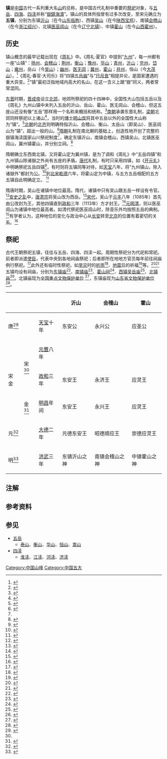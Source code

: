{{五镇}}
'''镇'''是[[中国|中国]]古代一系列重大名[[山|山]]的总称，是中国古代礼制中重要的[[祭祀|祭祀]]对象，与[[五岳|五岳]]、[[四海|四海]]、[[四渎|四渎]]并称“[[嶽鎮海瀆|嶽鎮海瀆]]”。镇山的具体所指曾有过多次改变，至宋元确立为'''五镇'''，分别为东镇[[沂山|沂山]]（在今[[山东|山东]][[临朐|临朐]]）、西镇[[吴山_(宝鸡)|吴山]]（在今[[陕西|陕西]][[宝鸡|宝鸡]]）、南镇[[会稽山|会稽山]]（在今[[浙江|浙江]][[绍兴|绍兴]]）、北镇[[医巫闾山|医巫闾山]]（在今[[辽宁|辽宁]][[北镇|北镇]]）、中镇[[霍山_(山西)|霍山]]（在今[[山西|山西]][[霍州|霍州]]）。

==历史==
镇山概念的最早记载出现在《[[周礼|周礼]]》中。《周礼·夏官》中提到“[[九州_(中国)|九州]]”，每一州都有一座“山镇”：[[扬州_(九州)|扬州]]，[[会稽山|会稽山]]；[[荆州_(九州)|荆州]]，[[衡山|衡山]]；[[豫州_(九州)|豫州]]，[[华山|华山]]；[[青州_(九州)|青州]]，[[沂山|沂山]]；[[兖州_(古代)|兖州]]，[[泰山|岱山]]；[[雍州_(九州)|雍州]]，岳山（今[[吴山_(宝鸡)|吴山]]）；[[幽州_(九州)|幽州]]，[[医巫闾山|医无闾]]；[[冀州_(九州)|冀州]]，[[霍山_(山西)|霍山]]；[[并州|并州]]，恒山（今[[大茂山|大茂山]]）。<ref>{{cite|title=周礼·夏官·职方|url=https://ctext.org/rites-of-zhou/xia-guan-si-ma/zh#n37159|accessdate=2018-11-03|archive-date=2019-06-03|archive-url=https://web.archive.org/web/20190603172747/https://ctext.org/rites-of-zhou/xia-guan-si-ma/zh#n37159|dead-url=no}}</ref>《周礼·春官·大司乐》将“四镇[[五岳|五岳]][[山崩|崩]]”与“[[日食|日]][[月食|月食]]”相提并论，是国家遭遇的重大异变。<ref>{{cite|title=周礼·春官|url=https://ctext.org/rites-of-zhou/chun-guan-zong-bo/zh#n36973|accessdate=2018-11-03|archive-date=2019-06-08|archive-url=https://web.archive.org/web/20190608034214/https://ctext.org/rites-of-zhou/chun-guan-zong-bo/zh#n36973|dead-url=no}}</ref>“镇”最初泛指地域内高大的名山，在这一含义上跟“嶽”同义，两者常常混同。
{{efn|1=[[三国魏|三国魏]][[卫凯|卫凯]]《西岳华山亭碑》：“岩岩西岳，五镇次宗。”<ref>{{cite  encyclopedia|author=卫凯|title=西岳华山碑|encyclopedia=古文苑|url=https://ctext.org/library.pl?if=gb&file=1331&page=31|access-date=2018-11-03|archive-date=2019-06-08|archive-url=https://web.archive.org/web/20190608071515/https://ctext.org/library.pl?if=gb&file=1331&page=31|dead-url=no}}</ref>[[前燕|前燕]]竺道爽《檄太山文》：“嵩峙皇州之中镇，四渎之所坟。”
<ref>{{cite  encyclopedia|author=竺道爽|title=檄太山文|encyclopedia=弘明集|editor=[[僧祐|僧祐]]|url=https://ctext.org/library.pl?if=gb&file=51893&page=136|access-date=2018-11-03|archive-date=2019-04-15|archive-url=https://web.archive.org/web/20190415220453/https://ctext.org/library.pl?if=gb&file=51893&page=136|dead-url=no}}</ref><ref>{{cite journal zh|author=林伯謙|title=《弘明集‧檄太山文》考論|journal=師大學報：語言與文學類|year=2015|volume=60:1|pages=59-94|url=http://rportal.lib.ntnu.edu.tw/bitstream/20.500.12235/78415/1/ntnulib_ja_L0806_6001_059.pdf|access-date=2018-11-03|archive-date=2018-11-03|archive-url=https://web.archive.org/web/20181103131610/http://rportal.lib.ntnu.edu.tw/bitstream/20.500.12235/78415/1/ntnulib_ja_L0806_6001_059.pdf|dead-url=no}}</ref>[[唐|唐]]阎随侯《西岳望幸赋》：“实五镇之为首，谅群山之所稀。且夫西岳之为镇也大焉，西方之为义也多矣。”<ref>{{cite  encyclopedia|author=阎随侯|title=西岳望幸赋|encyclopedia=[[全唐文|全唐文]]|editor=[[董诰|董诰]]|url=https://ctext.org/library.pl?if=gb&file=44415&page=66|access-date=2018-11-03|archive-date=2019-06-06|archive-url=https://web.archive.org/web/20190606163350/https://ctext.org/library.pl?if=gb&file=44415&page=66|dead-url=no}}</ref>}}

{{Location map+|China|width=500|float=right|caption=《周礼》九州镇山的位置，红色标志表示后世为镇，蓝色标志表示后世为嶽|places=
{{Location map~|China|lat_deg=29.94835|lon_deg=120.60921|position=top|mark=Red Fire.svg|background=|label_size=75|label=[[会稽山|会稽山]]}}
{{Location map~|China|lat_deg=34.66278|lon_deg=106.90920|position=top|mark=Red Fire.svg|background=|label_size=75|label=[[吴山_(宝鸡)|吴山<br>（岳山）]]}}
{{Location map~|China|lat_deg=36.20661|lon_deg=118.62968|position=top|mark=Red Fire.svg|background=|label_size=75|label=[[沂山|　沂<br>　山]]}}
{{Location map~|China|lat_deg=41.60377|lon_deg=121.72087|position=top|mark=Red Fire.svg|background=|label_size=75|label=[[医巫闾山|医巫闾山]]}}
{{Location map~|China|lat_deg=36.30269|lon_deg=111.81338|position=top|mark=Red Fire.svg|background=|label_size=75|label=[[霍山_(山西)|霍山]]}}
{{Location map~|China|lat_deg=39.08896|lon_deg=114.60409|position=top|mark=Blue Fire.svg|background=|label_size=75|label=[[大茂山|大茂山<br>（恒山）]]}}
{{Location map~|China|lat_deg=34.46333|lon_deg=110.08083|position=top|mark=Blue Fire.svg|background=|label_size=75|label=[[华山|华山]]}}
{{Location map~|China|lat_deg=36.25583|lon_deg=117.10750|position=top|mark=Blue Fire.svg|background=|label_size=75|label=[[泰山|泰山]]}}
{{Location map~|China|lat_deg=27.25480|lon_deg=112.65574|position=top|mark=Blue Fire.svg|background=|label_size=75|label=[[衡山|衡山]]}}
}}

[[东晋|东晋]]时期，[[晋成帝|晋成帝]]设立[[北郊|北郊]]，地郊所祭祀的四十四神中，全国性大山包括五岳以及《周礼》九州山镇中未列入五岳的沂山、岳山、霍山、医无闾山、会稽山{{efn|地方性小山则有都城[[建康|建康]]附近的蒋山（今[[紫金山|紫金山]]）和白山（今[[幕府山|幕府山]]）。}}，但这五座山还没有像“五岳”那样用一个名称来概括和统称。<ref>{{cite|title=晋书·礼志|url=https://ctext.org/wiki.pl?if=gb&chapter=593628#p15|accessdate=2018-11-03|archive-date=2019-06-10|archive-url=https://web.archive.org/web/20190610132057/https://ctext.org/wiki.pl?if=gb&chapter=593628#p15|dead-url=no}}</ref>[[南北朝#南朝歷史|南朝]]承袭东晋礼制，[[梁_(南朝)|梁朝]]北郊同样祭祀以上诸山<ref>{{cite|title=隋书·礼仪志|url=https://ctext.org/wiki.pl?if=gb&chapter=305872#p9|accessdate=2018-11-03|archive-date=2019-06-03|archive-url=https://web.archive.org/web/20190603205232/https://ctext.org/wiki.pl?if=gb&chapter=305872#p9|dead-url=no}}</ref>，当时的[[博士_(官职)|博士]][[明山宾|明山宾]]将其中五岳以外的全国性大山称为“镇”。<ref>{{cite|title=隋书·礼仪志|url=https://ctext.org/wiki.pl?if=gb&chapter=305872#p12|quote=而今北郊設嶽鎮海瀆。|accessdate=2018-11-03|archive-date=2019-06-03|archive-url=https://web.archive.org/web/20190603205232/https://ctext.org/wiki.pl?if=gb&chapter=305872#p12|dead-url=no}}</ref>[[南北朝#北朝歷史|北朝]]的[[北齐|北齐]]则明确特指沂山、会稽山、衡山、太岳山（即吴山）、医巫闾山为“镇”，超出一般的山。<ref>{{cite|title=隋书·礼仪志|url=https://ctext.org/wiki.pl?if=gb&chapter=305872#p21|accessdate=2018-11-03|archive-date=2019-06-03|archive-url=https://web.archive.org/web/20190603205232/https://ctext.org/wiki.pl?if=gb&chapter=305872#p21|dead-url=no}}</ref>[[隋朝|隋朝]]礼制在南北朝的基础上，创造性地开创了完整的嶽镇海渎国家山川祭祀制度<ref name=WYL/>，确定东镇沂山，南镇会稽山，西镇吴山，北镇医巫闾山，冀州镇霍山，并分别立祠。<ref>{{cite|title=隋书·礼仪志|url=https://ctext.org/wiki.pl?if=gb&chapter=142428#p39|accessdate=2018-11-03|archive-date=2019-06-07|archive-url=https://web.archive.org/web/20190607005523/https://ctext.org/wiki.pl?if=gb&chapter=142428#p39|dead-url=no}}</ref>

隋朝确立东西南北镇，又将霍山定为冀州镇，是为了调和《周礼》中“五岳四镇”和九州镇山除诸嶽之外尚有五座的矛盾。[[唐代|唐代]]礼制，有时只采用四镇，如《[[开元礼|开元礼]]》中明确祭祀五岳四镇<ref>{{cite|title=大唐開元禮·祭五嶽四鎮|url=https://ctext.org/wiki.pl?if=gb&chapter=683712|accessdate=2018-11-03|archive-date=2019-06-08|archive-url=https://web.archive.org/web/20190608034211/https://ctext.org/wiki.pl?if=gb&chapter=683712|dead-url=no}}</ref>，有时则将五镇同等对待，如[[天宝_(唐朝)|天宝]]八年，将“九州镇山，除入诸嶽外”都封为[[公爵#中国|公]]。<ref>{{cite|title=唐大詔令集·卷九|url=https://ctext.org/library.pl?if=gb&file=4892&page=26|quote=其九州鎮山，除入諸嶽外，宜並封公。|accessdate=2018-11-03|archive-date=2019-06-10|archive-url=https://web.archive.org/web/20190610010703/https://ctext.org/library.pl?if=gb&file=4892&page=26|dead-url=no}}</ref>到[[北宋|北宋]][[乾德_(北宋)|乾德]]六年，将霍山定为中镇，与五方五岳相配的五方五镇自此明确定立。
<ref>{{cite|title=文獻通考禮·卷八十三·郊社考十六|url=https://ctext.org/wiki.pl?if=gb&chapter=990243#p91|accessdate=2018-11-03|archive-date=2019-06-03|archive-url=https://web.archive.org/web/20190603144853/https://ctext.org/wiki.pl?if=gb&chapter=990243#p91|dead-url=no}}</ref>

隋唐时期，吴山在诸镇中地位最高。隋代，诸镇中只有吴山跟五岳一样设有令官。<ref>{{cite|title=隋書·百官志|url=https://ctext.org/wiki.pl?if=gb&chapter=557592#p71|accessdate=2018-11-03|archive-date=2019-06-10|archive-url=https://web.archive.org/web/20190610132102/https://ctext.org/wiki.pl?if=gb&chapter=557592#p71|dead-url=no}}</ref>[[安史之乱|安史之乱]]中，[[唐肃宗|唐肃宗]]将吴山改为西岳。<ref>{{cite|title=舊唐書·禮儀志|url=https://ctext.org/wiki.pl?if=gb&chapter=419925#p53|accessdate=2018-11-03|archive-date=2019-06-05|archive-url=https://web.archive.org/web/20190605060827/https://ctext.org/wiki.pl?if=gb&chapter=419925#p53|dead-url=no}}</ref>[[宋代|宋代]]，吴山于[[元丰_(北宋)|元丰]]八年（1085年）首先由公改封为[[王爵#中國|王]]，其他四镇直到[[政和_(年号)|政和]]三年（1113年）方才封王。<ref name=Song>{{cite|title=宋史·禮志|url=https://ctext.org/wiki.pl?if=gb&chapter=269513#p12|accessdate=2018-11-03|archive-date=2019-06-08|archive-url=https://web.archive.org/web/20190608093035/https://ctext.org/wiki.pl?if=gb&chapter=269513#p12|dead-url=no}}</ref>[[元朝|元]][[明|明]][[清|清]]，则以医巫闾山为诸镇中地位最高者。如清代祭祀医巫闾山时，除音乐外均按照五岳的典制。<ref>{{cite|title=欽定大清會典則例·卷八十三|url=https://ctext.org/library.pl?if=gb&file=75350&page=49|accessdate=2018-11-03|archive-date=2019-06-03|archive-url=https://web.archive.org/web/20190603062818/https://ctext.org/library.pl?if=gb&file=75350&page=49|dead-url=no}}</ref>有学者认为，这种地位的变化与政治中心从[[长安|长安]]转至[[北京|北京]]的位置有着密切的关系。<ref name=WYL>{{cite journal zh|author=王元林，张目|title=国家祭祀体系下的镇山格局考略|journal=社会科学辑刊|year=2011|issue=1|pages=181-185}}</ref>

==祭祀==
古代王朝祭祀五镇，往往与五岳、四海、四渎一起。周期性祭祀分为代祀和常祀。前者即派遣[[使臣|使臣]]，代表中央到各地祠庙祭祀；后者即所在地地方官员每年前往祠庙例行祭祀。<ref>{{cite|title=元史·祭祀志五|url=https://ctext.org/wiki.pl?if=gb&chapter=869295|accessdate=2018-11-03|archive-date=2019-06-06|archive-url=https://web.archive.org/web/20190606163348/https://ctext.org/wiki.pl?if=gb&chapter=869295|dead-url=no}}</ref>此外还有临时性祭祀，如[[旱灾|旱灾]]时的[[祈雨|祈雨]]<ref>{{cite|title=旧唐书·礼仪志四|url=https://ctext.org/wiki.pl?if=gb&chapter=419925#p7|accessdate=2018-11-03|archive-date=2019-06-05|archive-url=https://web.archive.org/web/20190605060827/https://ctext.org/wiki.pl?if=gb&chapter=419925#p7|dead-url=no}}</ref>、[[地震|地震]]后的祈福<ref>{{cite|title=陕西通志·卷二十八·祠祀|url=https://ctext.org/wiki.pl?if=gb&chapter=399811#p605|accessdate=2018-11-03|archive-date=2019-06-05|archive-url=https://web.archive.org/web/20190605060824/https://ctext.org/wiki.pl?if=gb&chapter=399811#p605|dead-url=no}}</ref>等。<ref>{{Cite thesis |degree=[[历史学|历史学]][[博士|博士]]|author=马晓林|title=元代国家祭祀研究|year=2012|publisher=[[南开大学|南开大学]]}}</ref><ref>{{Cite thesis |degree=[[历史学|历史学]][[博士|博士]]|author=牛敬飞|title=五岳祭祀演变考论|year=2012|publisher=[[清华大学|清华大学]]}}</ref>五镇均设有祠庙，分别为[[东镇庙|东镇庙]]<ref>{{cite|title=大清一统志·卷一百三十五·青州府|url=https://ctext.org/wiki.pl?if=gb&chapter=551835#p9|accessdate=2018-11-03|archive-date=2019-04-15|archive-url=https://web.archive.org/web/20190415220622/https://ctext.org/wiki.pl?if=gb&chapter=551835#p9|dead-url=no}}</ref>、[[南镇庙|南镇庙]]<ref>{{cite|title=大清一统志·卷二百二十六·绍兴府|url=https://ctext.org/wiki.pl?if=gb&chapter=790568#p23|accessdate=2018-11-03|archive-date=2019-06-08|archive-url=https://web.archive.org/web/20190608034209/https://ctext.org/wiki.pl?if=gb&chapter=790568#p23|dead-url=no}}</ref>、[[中镇庙|霍山祠]]<ref>{{cite|title=大清一统志·卷一百十六·霍州|url=https://ctext.org/wiki.pl?if=gb&chapter=245489#p18|accessdate=2018-11-03|archive-date=2019-06-02|archive-url=https://web.archive.org/web/20190602205611/https://ctext.org/wiki.pl?if=gb&chapter=245489#p18|dead-url=no}}</ref>、[[西镇吴岳庙|西镇吴岳庙]]<ref>{{cite|title=大清一统志·卷一百八十四·凤翔府|url=https://ctext.org/wiki.pl?if=gb&chapter=239470#p6|accessdate=2018-11-03|archive-date=2019-06-05|archive-url=https://web.archive.org/web/20190605040325/https://ctext.org/wiki.pl?if=gb&chapter=239470#p6|dead-url=no}}</ref>、[[北镇庙|北镇庙]]<ref>{{cite|title=大清一统志·卷四十四·锦州府|url=https://ctext.org/wiki.pl?if=gb&chapter=355546#p31|accessdate=2018-11-03|archive-date=2019-06-07|archive-url=https://web.archive.org/web/20190607005526/https://ctext.org/wiki.pl?if=gb&chapter=355546#p31|dead-url=no}}</ref>。北镇庙现为[[全国重点文物保护单位|全国重点文物保护单位]] <ref>{{cite|url=http://www.ncha.gov.cn/col/col1646/index.html|title=国务院关于公布第三批全国重点文物保护单位名单的通知|date=1988年1月13日|publisher=中华人民共和国国务院|access-date=2018-11-03|archive-url=https://web.archive.org/web/20141008131520/http://www.sach.gov.cn/col/col1646/index.html|archive-date=2014-10-08|dead-url=yes}}</ref>，东镇庙现为[[山东省文物保护单位|山东省文物保护单位]]<ref>{{cite|title=山东省人民政府关于公布第三批省级文物保护单位名单的通知|date=2006年12月7日 |publisher=山东省人民政府}}</ref>。
<center>
{| class="wikitable" style="font-size:95%; text-align:center" 
! colspan="3" |
!沂山
!会稽山
!霍山
!吴山
!医巫闾山
|-
| colspan="2" |唐<ref>{{cite|title=唐會要·卷四十七|url=https://ctext.org/wiki.pl?if=gb&chapter=603417#p13|accessdate=2018-11-03|archive-date=2019-06-11|archive-url=https://web.archive.org/web/20190611075059/https://ctext.org/wiki.pl?if=gb&chapter=603417#p13|dead-url=no}}</ref>
|[[天宝_(唐朝)|天宝]]十年
|东安公
|永兴公
|应圣公
|成德公
|广宁公
|-
| rowspan="3" |宋
金
| rowspan="2" |宋<ref name="Song" />
|[[元丰_(北宋)|元豐]]八年
|
|
|
|成德王
|
|-
|[[政和_(年号)|政和]]三年
|东安王
|永济王
|应灵王
|
|广宁王
|-
|金<ref>{{cite|title=金史·礼志|url=https://ctext.org/wiki.pl?if=gb&chapter=973120#p11|accessdate=2018-11-03|archive-date=2019-06-11|archive-url=https://web.archive.org/web/20190611075103/https://ctext.org/wiki.pl?if=gb&chapter=973120#p11|dead-url=no}}</ref>
|[[明昌|明昌]]年间
|东安王
|永兴王
|应灵王
|永靖王
|广宁王
|-
| colspan="2" |元<ref>{{cite|title=元史·祭祀志|url=https://ctext.org/wiki.pl?if=gb&chapter=869295#p39|accessdate=2018-11-03|archive-date=2019-06-06|archive-url=https://web.archive.org/web/20190606163348/https://ctext.org/wiki.pl?if=gb&chapter=869295#p39|dead-url=no}}</ref>
|[[大德_(元朝)|大德]]二年
|元德东安王
|昭德顺应王
|崇德应灵王
|成德永靖王
|贞德广宁王
|-
| colspan="2" |明<ref>{{cite|title=明史·礼志|url=https://ctext.org/wiki.pl?if=gb&chapter=445941#p48|accessdate=2018-11-03|archive-date=2019-06-05|archive-url=https://web.archive.org/web/20190605102204/https://ctext.org/wiki.pl?if=gb&chapter=445941#p48|dead-url=no}}</ref>
|[[洪武|洪武]]三年
|东镇沂山之神
|南镇会稽山之神
|中镇霍山之神
|西镇吴山之神
|北镇医无闾山之神
|}
</center>

==注解==
{{notelist}}
==参考资料 ==
{{reflist|3}}

==参见==
*[[五岳|五岳]]
**[[泰山|泰山]]、[[衡山|衡山]]、[[华山|华山]]、[[恒山|恒山]]、[[嵩山|嵩山]]
*[[四渎|四渎]]
**[[淮河|淮渎]]、[[长江|江渎]]、[[黄河|河渎]]、[[济水|济渎]]

{{岳镇海渎祭祀}}

[[Category:中国山峰|Category:中国山峰]]
[[Category:中国五大|Category:中国五大]]